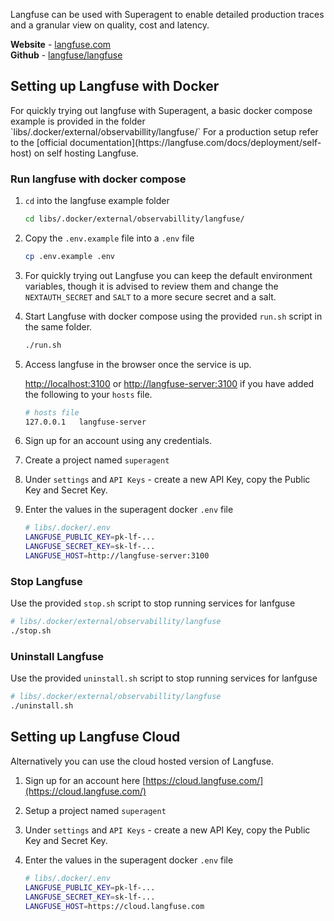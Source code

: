 Langfuse can be used with Superagent to enable detailed production traces and a granular view on quality, cost and latency.

**Website** - [langfuse.com](https://langfuse.com/)
<br/>
**Github** - [langfuse/langfuse](https://github.com/langfuse/langfuse)

## Setting up Langfuse with Docker

<Callout intent="warn">
For quickly trying out langfuse with Superagent, a basic docker compose example is provided in the folder `libs/.docker/external/observabillity/langfuse/`
For a production setup refer to the [official documentation](https://langfuse.com/docs/deployment/self-host) on self hosting Langfuse.
</Callout>
<br/>

### Run langfuse with docker compose

1. `cd` into the langfuse example folder

    ``` bash
    cd libs/.docker/external/observabillity/langfuse/
    ```

2. Copy the `.env.example` file into a `.env` file

    ``` bash
    cp .env.example .env
    ```

3. For quickly trying out Langfuse you can keep the default environment variables, though it is advised to review them and change the `NEXTAUTH_SECRET` and `SALT` to a more secure secret and a salt.

4. Start Langfuse with docker compose using the provided `run.sh` script in the same folder.

   ``` bash
   ./run.sh
   ```

5. Access langfuse in the browser once the service is up.

    [http://localhost:3100](http://localhost:3100) or [http://langfuse-server:3100](http://langfuse-server:3100) if you have added the following to your `hosts` file.

    ``` bash
    # hosts file
    127.0.0.1   langfuse-server
    ```

6. Sign up for an account using any credentials.
7. Create a project named `superagent`
8. Under `settings` and `API Keys` - create a new API Key, copy the Public Key and Secret Key.
9. Enter the values in the superagent docker `.env` file

    ``` bash
    # libs/.docker/.env
    LANGFUSE_PUBLIC_KEY=pk-lf-...
    LANGFUSE_SECRET_KEY=sk-lf-...
    LANGFUSE_HOST=http://langfuse-server:3100
    
    ```

### Stop Langfuse

Use the provided `stop.sh` script to stop running services for lanfguse

``` bash
# libs/.docker/external/observabillity/langfuse
./stop.sh
```

### Uninstall Langfuse

Use the provided `uninstall.sh` script to stop running services for lanfguse

``` bash
# libs/.docker/external/observabillity/langfuse
./uninstall.sh
```

## Setting up Langfuse Cloud

Alternatively you can use the cloud hosted version of Langfuse.

1. Sign up for an account here [https://cloud.langfuse.com/](https://cloud.langfuse.com/)
2. Setup a project named `superagent`
3. Under `settings` and `API Keys` - create a new API Key, copy the Public Key and Secret Key.
4. Enter the values in the superagent docker `.env` file

    ``` bash
    # libs/.docker/.env
    LANGFUSE_PUBLIC_KEY=pk-lf-...
    LANGFUSE_SECRET_KEY=sk-lf-...
    LANGFUSE_HOST=https://cloud.langfuse.com
    
    ```

